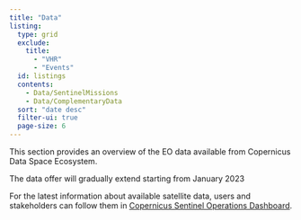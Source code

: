 ```yaml
---
title: "Data"
listing:
  type: grid
  exclude:
    title: 
      - "VHR"
      - "Events"
  id: listings
  contents:
    - Data/SentinelMissions
    - Data/ComplementaryData
  sort: "date desc"
  filter-ui: true
  page-size: 6
---
```

This section provides an overview of the EO data available from Copernicus Data Space Ecosystem.

The data offer will gradually extend starting from January 2023 

For the latest information about available satellite data, users and stakeholders can follow them in [Copernicus Sentinel Operations Dashboard](Data/Others/Dashboard.qmd).  


::: {#listings}
:::